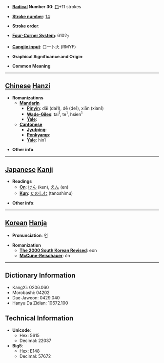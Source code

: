 * '''[[Wiktionary:Chinese radical index| Radical]] Number 30''': [[Wiktionary:Chinese radical index 口|口]]+11 strokes

* '''[[Wiktionary:Chinese total strokes index|Stroke number]]''': [[Wiktionary:Chinese total strokes index 14|14]]

* '''Stroke order''': 

* '''[[Wiktionary:Chinese four corner index|Four-Corner System]]''': 6102<sub>7</sub>

* '''[[Wiktionary:Chinese Cangjie index|Cangjie input]]''': 口一卜火 (RMYF)

* '''Graphical Significance and Origin''': 

* '''Common Meaning'''

----

== [[Chinese]] [[Hanzi]] ==

* '''Romanizations'''
** '''[[Mandarin]]'''
*** '''[[Pinyin]]''': dāi (dai1), dē (de1), xiān (xian1)
*** '''[[Wade-Giles]]''': tai<sup>1</sup>, te<sup>1</sup>, hsien<sup>1</sup>
*** '''[[Yale]]''': 
** '''[[Cantonese]]'''
*** '''[[Jyutping]]''':
*** '''[[Penkyamp]]''': 
*** '''[[Yale]]''': hin1

* '''Other info''': 

----

== [[Japanese]] [[Kanji]] ==

* '''Readings'''
** '''[[On]]''': [[けん]] (ken), [[えん]] (en)
** '''[[Kun]]''': [[たのしむ]] (tanoshimu)

* '''Other info''':  

----

== [[Korean]] [[Hanja]] ==

* '''Pronunciation''': 언

* '''Romanization'''
** '''[[The 2000 South Korean Revised Romanization|The 2000 South Korean Revised]]''': eon
** '''[[McCune-Reischauer]]''': ŏn

----

== Dictionary Information ==

* KangXi: 0206.060
* Morobashi: 04202
* Dae Jaweon: 0429.040
* Hanyu Da Zidian: 10672.100

== Technical Information ==

* '''Unicode''':
** Hex: 5615
** Decimal: 22037
* '''Big5''':
** Hex: E148
** Decimal: 57672